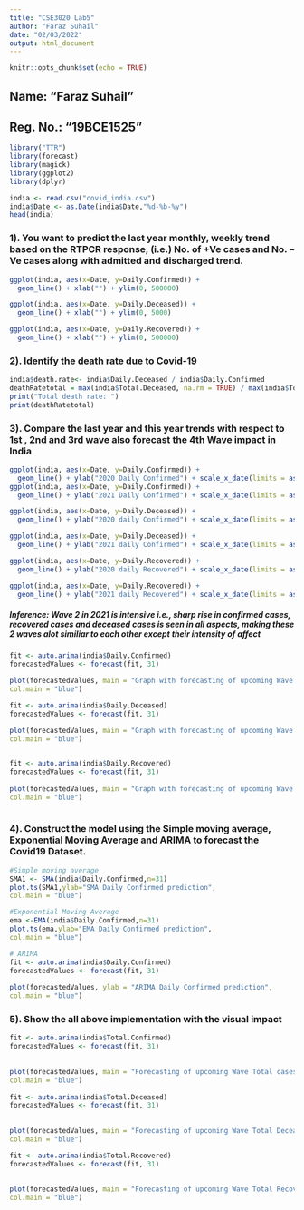 ```yaml
---
title: "CSE3020 Lab5"
author: "Faraz Suhail"
date: "02/03/2022"
output: html_document
---
```


```r
knitr::opts_chunk$set(echo = TRUE)
```

## Name: "Faraz Suhail"
## Reg. No.: "19BCE1525"

```r
library("TTR")
library(forecast)
library(magick)
library(ggplot2)
library(dplyr)
```

```r
india <- read.csv("covid_india.csv")
india$Date <- as.Date(india$Date,"%d-%b-%y")
head(india)
```

### 1). You want to predict the last year monthly, weekly trend based on the RTPCR response, (i.e.) No. of +Ve cases and No. –Ve cases along with admitted and discharged trend.

```r
ggplot(india, aes(x=Date, y=Daily.Confirmed)) +
  geom_line() + xlab("") + ylim(0, 500000)

ggplot(india, aes(x=Date, y=Daily.Deceased)) +
  geom_line() + xlab("") + ylim(0, 5000)

ggplot(india, aes(x=Date, y=Daily.Recovered)) +
  geom_line() + xlab("") + ylim(0, 500000)
```

### 2). Identify the death rate due to Covid-19

```r
india$death.rate<- india$Daily.Deceased / india$Daily.Confirmed
deathRatetotal = max(india$Total.Deceased, na.rm = TRUE) / max(india$Total.Confirmed, na.rm = TRUE)
print("Total death rate: ")
print(deathRatetotal)
```

### 3). Compare the last year and this year trends with respect to 1st , 2nd and 3rd wave also forecast the 4th Wave impact in India

```r
ggplot(india, aes(x=Date, y=Daily.Confirmed)) +
  geom_line() + ylab("2020 Daily Confirmed") + scale_x_date(limits = as.Date(c("2020-01-30", "2020-12-31")))
ggplot(india, aes(x=Date, y=Daily.Confirmed)) +
  geom_line() + ylab("2021 Daily Confirmed") + scale_x_date(limits = as.Date(c("2021-01-01", "2021-10-31")))
```
```r
ggplot(india, aes(x=Date, y=Daily.Deceased)) +
  geom_line() + ylab("2020 daily Confirmed") + scale_x_date(limits = as.Date(c("2020-01-30", "2020-12-31")))

ggplot(india, aes(x=Date, y=Daily.Deceased)) +
  geom_line() + ylab("2021 daily Confirmed") + scale_x_date(limits = as.Date(c("2021-01-01", "2021-10-31")))

```
```r
ggplot(india, aes(x=Date, y=Daily.Recovered)) +
  geom_line() + ylab("2020 daily Recovered") + scale_x_date(limits = as.Date(c("2020-01-30", "2020-12-31")))

ggplot(india, aes(x=Date, y=Daily.Recovered)) +
  geom_line() + ylab("2021 daily Recovered") + scale_x_date(limits = as.Date(c("2021-01-01", "2021-10-31")))
```

##### Inference: Wave 2 in 2021 is intensive i.e., sharp rise in confirmed cases, recovered cases and deceased cases is seen in all aspects, making these 2 waves alot similiar to each other except their intensity of affect


```r
fit <- auto.arima(india$Daily.Confirmed)
forecastedValues <- forecast(fit, 31)

plot(forecastedValues, main = "Graph with forecasting of upcoming Wave Daily cases Confirmed",
col.main = "blue") 

fit <- auto.arima(india$Daily.Deceased)
forecastedValues <- forecast(fit, 31)

plot(forecastedValues, main = "Graph with forecasting of upcoming Wave Daily Deceased",
col.main = "blue") 
 

fit <- auto.arima(india$Daily.Recovered)
forecastedValues <- forecast(fit, 31)
  
plot(forecastedValues, main = "Graph with forecasting of upcoming Wave Daily Recovered",
col.main = "blue") 
 
```

### 4). Construct the model using the Simple moving average, Exponential Moving Average and ARIMA to forecast the Covid19 Dataset.

```r
#Simple moving average
SMA1 <- SMA(india$Daily.Confirmed,n=31)
plot.ts(SMA1,ylab="SMA Daily Confirmed prediction",
col.main = "blue")

#Exponential Moving Average
ema <-EMA(india$Daily.Confirmed,n=31)
plot.ts(ema,ylab="EMA Daily Confirmed prediction",
col.main = "blue") 

# ARIMA
fit <- auto.arima(india$Daily.Confirmed)
forecastedValues <- forecast(fit, 31)
  
plot(forecastedValues, ylab = "ARIMA Daily Confirmed prediction",
col.main = "blue") 
```

### 5). Show the all above implementation with the visual impact 

```r
fit <- auto.arima(india$Total.Confirmed)
forecastedValues <- forecast(fit, 31)
  
  
plot(forecastedValues, main = "Forecasting of upcoming Wave Total cases Confirmed",
col.main = "blue") 
 
fit <- auto.arima(india$Total.Deceased)
forecastedValues <- forecast(fit, 31)
  
  
plot(forecastedValues, main = "Forecasting of upcoming Wave Total Deceased",
col.main = "blue") 

fit <- auto.arima(india$Total.Recovered)
forecastedValues <- forecast(fit, 31)
  
  
plot(forecastedValues, main = "Forecasting of upcoming Wave Total Recovered",
col.main = "blue") 
```
